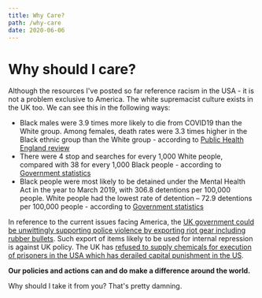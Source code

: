 ```yaml
---
title: Why Care?
path: /why-care
date: 2020-06-06
---
```


<SEO title="Why should I care?" />

# Why should I care?

Although the resources I've posted so far reference racism in the USA - it
is not a problem exclusive to America. The white supremacist culture
exists in the UK too. We can see this in the following ways:

- Black males were 3.9 times more likely to die from COVID19 than the White
 group. Among females, death rates were 3.3 times higher in the Black ethnic
 group than the White group - according to [Public Health England review](https://assets.publishing.service.gov.uk/government/uploads/system/uploads/attachment_data/file/889195/disparities_review.pdf)
- There were 4 stop and searches for every 1,000 White people, compared with
 38 for every 1,000 Black people - according to [Government statistics](https://www.ethnicity-facts-figures.service.gov.uk/crime-justice-and-the-law/policing/stop-and-search/latest#by-ethnicity)
- Black people were most likely to be detained under the Mental Health Act
 in the year to March 2019, with 306.8 detentions per 100,000 people. White
 people had the lowest rate of detention – 72.9 detentions per 100,000 people -
 according to [Government statistics](https://www.ethnicity-facts-figures.service.gov.uk/health/mental-health/detentions-under-the-mental-health-act/latest#by-ethnicity-5-ethnic-groups)

In reference to the current issues facing America, the [UK government could be unwittingly supporting police violence by exporting riot gear including rubber bullets](https://www.amnesty.org.uk/press-releases/usa-protests-uk-should-review-exports-security-equipment-us-police-forces).
 Such export of items likely to be used for internal repression is against UK
 policy. The UK has [refused to supply chemicals for execution of prisoners in the USA which has derailed capital punishment in the US](https://www.independent.co.uk/news/world/americas/america-is-running-out-of-lethal-injection-drugs-because-of-a-european-embargo-to-end-the-death-10106933.html).

**Our policies and actions can and do make a difference around the world.**

<ButtonBar>
    <Link to="/who-cares">
    Why should I take it from you?
    </Link>
    <Link to="/what-to-do">
    That's pretty damning.
    </Link>
</ButtonBar>
